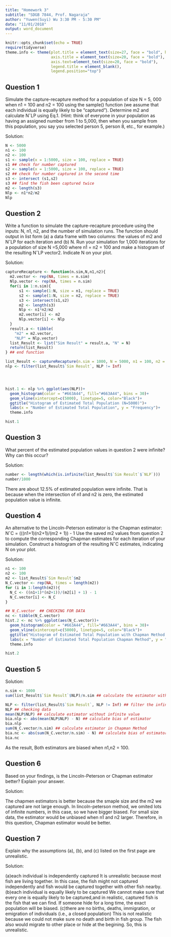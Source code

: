 ```yaml
---
title: "Homework 3"
subtitle: "SDGB 7844, Prof. Nagaraja"
author: "Yuwen(Suyi) Wu 3:30 PM - 5:30 PM"
date: "11/01/2018"
output: word_document
---
```


```r
knitr::opts_chunk$set(echo = TRUE)
require(tidyverse)
theme.info <- theme(plot.title = element_text(size=27, face = "bold", hjust=0.5),
                    axis.title = element_text(size=20, face = "bold"),
                    axis.text=element_text(size=20, face = "bold"),
                    legend.title = element_blank(),
                    legend.position="top") 
```

## Question 1

Simulate the capture-recapture method for a population of size N = 5, 000 when n1 = 100 and n2 = 100 using the sample() function (we assume that each individual is equally likely to be “captured”). Determine m2 and calculate NˆLP using Eq.1. (Hint: think of everyone in your population as having an assigned number from 1 to 5,000, then when you sample from this population, you say you selected person 5, person 8, etc., for example.)

Solution: 

```r
N <- 5000
n1 <- 100 
n2 <- 100
s1 <- sample(x = 1:5000, size = 100, replace = TRUE)
s1 ## check for number captured
s2 <- sample(x = 1:5000, size = 100, replace = TRUE)
s2 ## check for number captured in the second time
s3 <- intersect (s1,s2)
s3 ## find the fish been captured twice
m2 <- length(s3)
Nlp <- n1*n2/m2
Nlp


```


## Question 2

Write a function to simulate the capture-recapture procedure using the inputs: N, n1, n2, and the number of simulation runs. The function should output in list form (a) a data frame with two columns: the values of m2 and NˆLP for each iteration and (b) N. Run your simulation for 1,000 iterations for a population of size N =5,000 where n1 = n2 = 100 and make a histogram of the resulting NˆLP vector2. Indicate N on your plot.

Solution: 

```r

captureRecapture <- function(n.sim,N,n1,n2){
  m2.vector <- rep(NA, times = n.sim)
  Nlp.vector <- rep(NA, times = n.sim)
  for(i in 1:n.sim){
      s1 <- sample(1:N, size = n1, replace = TRUE)
      s2 <- sample(1:N, size = n2, replace = TRUE)
      s3 <- intersect(s1,s2)
      m2 <- length(s3)
      Nlp <- n1*n2/m2
      m2.vector[i] <- m2
      Nlp.vector[i] <- Nlp
  }
  result.a <- tibble(
    "m2" = m2.vector,
    "NLP" = Nlp.vector)
  list_Result <- list("Sim Result" = result.a, "N" = N)
  return(list_Result)
} ## end function

list_Result <- captureRecapture(n.sim = 1000, N = 5000, n1 = 100, n2 = 100)
nlp <- filter(list_Result$`Sim Result`, NLP != Inf)




hist.1 <- nlp %>% ggplot(aes(NLP))+
  geom_histogram(color = "#663A44", fill="#663A44", bins = 30)+
  geom_vline(xintercept=c(5000), linetype=5, color="Black")+
  ggtitle("Histogram of Estimated Total Population (N=5000)")+
  labs(x = "Number of Estimated Total Population", y = "Frequency")+
  theme.info

hist.1

```




## Question 3

What percent of the estimated population values in question 2 were infinite? Why can this occur?


Solution: 

```r
number <- length(which(is.infinite(list_Result$`Sim Result`$`NLP`)))
number/1000
```



There are about 12.5% of estimated population were infinite. That is because when the intersection of n1 and n2 is zero, the estimated population value is infinite.

## Question 4

An alternative to the Lincoln-Peterson estimator is the Chapman estimator:
NˆC = (((n1+1)(n2+1)/(m2 + 1)) - 1
Use the saved m2 values from question 2 to compute the corresponding Chapman estimates for each iteration of your simulation. Construct a histogram of the resulting NˆC estimates, indicating N on your plot.


Solution: 

```r
n1 <- 100
n2 <- 100
m2 <- list_Result$`Sim Result`$m2
N_C.vector <- rep(NA, times = length(m2))
for (i in 1:length(m2)){
  N_C <- ((n1+1)*(n2+1))/(m2[i] + 1) - 1
  N_C.vector[i] <- N_C
}

## N_C.vector  ## CHECKING FOR DATA
nc <- tibble(N_C.vector)
hist.2 <- nc %>% ggplot(aes(N_C.vector))+
  geom_histogram(color = "#663A44", fill="#663A44", bins = 30)+
  geom_vline(xintercept=c(5000), linetype=5, color="Black")+
  ggtitle("Histogram of Estimated Total Population with Chapman Method (N=5000)")+
  labs(x = "Number of Estimated Total Population Chapman Method", y = "Frequency")+
  theme.info

hist.2


```



## Question 5

Solution: 

```r
n.sim <- 1000
sum(list_Result$`Sim Result`$NLP)/n.sim ## calculate the estimator with infinite

NLP <- filter(list_Result$`Sim Result`, NLP != Inf) ## filter the infinite value
NLP ## checking data 
mean(NLP$NLP) ## calculate estimator without infinite value
bia.nlp <- abs(mean(NLP$NLP) - N) ## calculate bias of estimator
bia.nlp
sum(N_C.vector/n.sim) ## calculate estimator in Chapman Method
bia.nc <- abs(sum(N_C.vector/n.sim) - N) ## calculate bias of estimator
bia.nc
```


As the result, Both estimators are biased when n1,n2 = 100.


## Question 6

Based on your findings, is the Lincoln-Peterson or Chapman estimator better? Explain your answer.

Solution: 

The chapmen estimators is better because the smaple size and the m2 we captured are not large enough.
In lincoln-peterson method, we omited lots of infinite numbers, in this case, so we have bigger biased.
For small size data, the estimator would be unbiased when n1 and n2 larger.
Therefore, in this question, Chapman estimator would be better.

## Question 7

Explain why the assumptions (a), (b), and (c) listed on the first page are unrealistic.

Solution: 


(a)each individual is independently captured
It is unrealistic because most fish are living together. In this case, the fish might not captured independently and fish would be captured together with other fish nearby.
(b)each individual is equally likely to be captured
We cannot make sure that every one is equally likely to be captured,and in realistic, captured fish is the fish that we can find. If someone hide for a long time, the exact population will be biased.
(c)there are no births, deaths, immigration, or emigration of individuals (i.e., a closed population)
This is not realistic because we could not make sure no death and birth in fish group. The fish also would migrate to other place or hide at the begining. So, this is unrealistic. 


